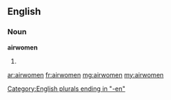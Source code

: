 ==English==

===Noun===
'''airwomen'''

# {{plural of|[[airwoman]]}}

[[Category:English plurals ending in "-en"]]

[[ar:airwomen]]
[[fr:airwomen]]
[[mg:airwomen]]
[[my:airwomen]]